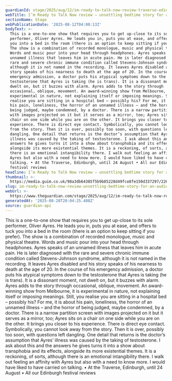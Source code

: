 ```yaml
---
guardianId: stage/2025/aug/12/im-ready-to-talk-now-review-traverse-edinburgh
webTitle: I’m Ready to Talk Now review – unsettling bedtime story for an audience of one
sectionName: Stage
webPublicationDate: '2025-08-12T04:00:13Z'
bodyText: >-
  This is a one-to-one show that requires you to get up-close to its sole
  performer, Oliver Ayres. He leads you in, puts you at ease, and offers to tuck
  you into a bed in the room (there is an option to keep sitting if you prefer).
  The show is a combination of recorded monologue, music and physical theatre.
  Words and music pour into your head through headphones. Ayres speaks of an
  unnamed illness that leaves him in acute pain. He is later diagnosed with the
  rare and severe chronic immune condition called Stevens-Johnson syndrome,
  although it is not named in the recording. It leaves Ayres disabled and his
  story speaks of his nearness to death at the age of 20. In the course of his
  emergency admission, a doctor puts his atypical symptoms down to the
  testosterone that Ayres is taking (he is trans). It is a dissonant moment, not
  dwelt on, but it buzzes with alarm. Ayres adds to the story through
  occasional, oblique, movement. An award-winning show from Melbourne, it is
  experimental in nature, not explaining itself or imposing meanings. Still, you
  realise you are sitting in a hospital bed – possibly his? For me, it is about
  his pain, loneliness, the horror of an unnamed illness – and the horror of
  being judged, maybe condemned, by a doctor. There is a narrow partition screen
  with images projected on it but it serves as a mirror, too; Ayres sits on a
  chair on one side while you are on the other. It brings you closer to his
  experience. There is direct eye contact. Symbolically, you cannot look away
  from the story. Then it is over, possibly too soon, with questions left
  dangling. One detail that returns is the doctor’s assumption that Ayres’
  illness was caused by the taking of testosterone. I ask about this and the
  answers he gives turns it into a show about transphobia and its effects,
  alongside its more existential themes. It is a reckoning, of sorts, although
  there is an emotional intangibility there. I walk out feeling an affinity with
  Ayres but also with a need to know more. I would have liked to have carried on
  talking. • At the Traverse, Edinburgh, until 24 August • All our Edinburgh
  festival reviews
headline: I’m Ready to Talk Now review – unsettling bedtime story for an audience of one
thumbnail: >-
  https://media.guim.co.uk/98a3db64385f5b9b85228d49fce8fe150d337297/2265_648_2645_2116/500.jpg
slug: im-ready-to-talk-now-review-unsettling-bedtime-story-for-an-audience-of-one
webUrl: >-
  https://www.theguardian.com/stage/2025/aug/12/im-ready-to-talk-now-review-traverse-edinburgh
generatedAt: '2025-08-28T20:04:25.488Z'
source: guardian-api
---
```

This is a one-to-one show that requires you to get up-close to its sole performer, Oliver Ayres. He leads you in, puts you at ease, and offers to tuck you into a bed in the room (there is an option to keep sitting if you prefer). The show is a combination of recorded monologue, music and physical theatre. Words and music pour into your head through headphones. Ayres speaks of an unnamed illness that leaves him in acute pain. He is later diagnosed with the rare and severe chronic immune condition called Stevens-Johnson syndrome, although it is not named in the recording. It leaves Ayres disabled and his story speaks of his nearness to death at the age of 20. In the course of his emergency admission, a doctor puts his atypical symptoms down to the testosterone that Ayres is taking (he is trans). It is a dissonant moment, not dwelt on, but it buzzes with alarm. Ayres adds to the story through occasional, oblique, movement. An award-winning show from Melbourne, it is experimental in nature, not explaining itself or imposing meanings. Still, you realise you are sitting in a hospital bed – possibly his? For me, it is about his pain, loneliness, the horror of an unnamed illness – and the horror of being judged, maybe condemned, by a doctor. There is a narrow partition screen with images projected on it but it serves as a mirror, too; Ayres sits on a chair on one side while you are on the other. It brings you closer to his experience. There is direct eye contact. Symbolically, you cannot look away from the story. Then it is over, possibly too soon, with questions left dangling. One detail that returns is the doctor’s assumption that Ayres’ illness was caused by the taking of testosterone. I ask about this and the answers he gives turns it into a show about transphobia and its effects, alongside its more existential themes. It is a reckoning, of sorts, although there is an emotional intangibility there. I walk out feeling an affinity with Ayres but also with a need to know more. I would have liked to have carried on talking. • At the Traverse, Edinburgh, until 24 August • All our Edinburgh festival reviews
